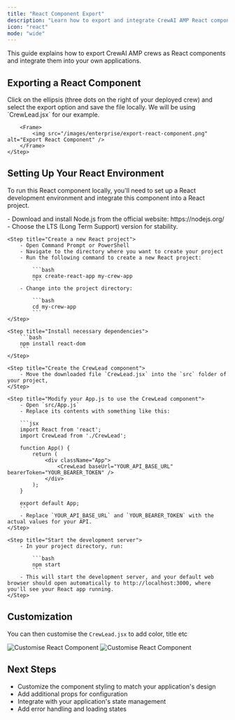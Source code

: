 ```yaml
---
title: "React Component Export"
description: "Learn how to export and integrate CrewAI AMP React components into your applications"
icon: "react"
mode: "wide"
---
```


This guide explains how to export CrewAI AMP crews as React components and integrate them into your own applications.

## Exporting a React Component

<Steps>
    <Step title="Export the Component">
        Click on the ellipsis (three dots on the right of your deployed crew) and select the export option and save the file locally. We will be using `CrewLead.jsx` for our example.

        <Frame>
            <img src="/images/enterprise/export-react-component.png" alt="Export React Component" />
        </Frame>
    </Step>
</Steps>

## Setting Up Your React Environment

To run this React component locally, you'll need to set up a React development environment and integrate this component into a React project.

<Steps>
    <Step title="Install Node.js">
        - Download and install Node.js from the official website: https://nodejs.org/
        - Choose the LTS (Long Term Support) version for stability.
    </Step>

    <Step title="Create a new React project">
        - Open Command Prompt or PowerShell
        - Navigate to the directory where you want to create your project
        - Run the following command to create a new React project:

            ```bash
            npx create-react-app my-crew-app
            ```
        - Change into the project directory:

            ```bash
            cd my-crew-app
            ```
    </Step>

    <Step title="Install necessary dependencies">
        ```bash
        npm install react-dom
        ```
    </Step>

    <Step title="Create the CrewLead component">
        - Move the downloaded file `CrewLead.jsx` into the `src` folder of your project,
    </Step>

    <Step title="Modify your App.js to use the CrewLead component">
        - Open `src/App.js`
        - Replace its contents with something like this:

        ```jsx
        import React from 'react';
        import CrewLead from './CrewLead';

        function App() {
            return (
                <div className="App">
                    <CrewLead baseUrl="YOUR_API_BASE_URL" bearerToken="YOUR_BEARER_TOKEN" />
                </div>
            );
        }

        export default App;
        ```
        - Replace `YOUR_API_BASE_URL` and `YOUR_BEARER_TOKEN` with the actual values for your API.
    </Step>

    <Step title="Start the development server">
        - In your project directory, run:

            ```bash
            npm start
            ```
        - This will start the development server, and your default web browser should open automatically to http://localhost:3000, where you'll see your React app running.
    </Step>
</Steps>

## Customization

You can then customise the `CrewLead.jsx` to add color, title etc

<Frame>
    <img src="/images/enterprise/customise-react-component.png" alt="Customise React Component" />
</Frame>
<Frame>
    <img src="/images/enterprise/customise-react-component-2.png" alt="Customise React Component" />
</Frame>

## Next Steps

- Customize the component styling to match your application's design
- Add additional props for configuration
- Integrate with your application's state management
- Add error handling and loading states
